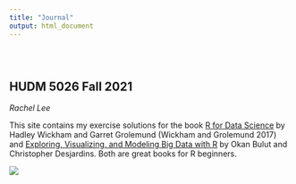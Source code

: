 ```yaml
---
title: "Journal"
output: html_document
---
```


<style type="text/css">
.title {
  display: none;
}

#getting-started img {
  margin-right: 10px;
}

</style>

<div class="row" style="padding-top: 30px;">
<div class="col-sm-6">

# **HUDM 5026 Fall 2021**
*Rachel Lee*

This site contains my exercise solutions for the book [R for Data Science](https://www.amazon.com/Data-Science-Transform-Visualize-Model/dp/1491910399/ref=sr_1_1?dchild=1&keywords=r+for+data+science&qid=1631763357&sr=8-1) by Hadley Wickham and Garret Grolemund (Wickham and Grolemund 2017) and [Exploring, Visualizing, and Modeling Big Data with R](https://okanbulut.github.io/bigdata/) by Okan Bulut and Christopher Desjardins. Both are great books for R beginners.



</div>
<div class="col-sm-6">


<a href = "https://www.rstudio.com/">
![](images/YourCode.jpeg)
</a>
</div>
